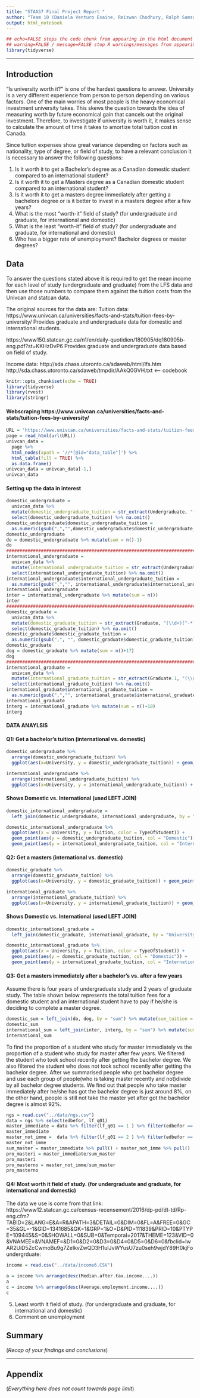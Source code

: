 ```yaml
---
title: "STAA57 Final Project Report "
author: "Team 10 (Daniela Venturo Esaine, Reizwan Chodhury, Ralph Samson Lal, Xiaotong Ye)"
output: html_notebook
---
```

```r
## echo=FALSE stops the code chunk from appearing in the html document
## warning=FALSE / message=FALSE stop R warnings/messages from appearing in the knit document
library(tidyverse)
```


***

<!-- 
(everything below in here is an .html comment)

Instructions: 
- Use typical structure of data analysis report, w/ sections:
    + Introduction
    + Data
    + Analysis
    + Summary
    + Appendix (optional)
- Report should be 5 pages MAX (when compiled/knit as pdf)
- Appendix does not count towards page limit
- Put all your data in a separate "./data/" sub-folder 
- Submit compressed project folder 
- You submissions should be reproducible (i.e. I should be able to   
  re-compile your report with a click of the Preview/Knit button) 

-->

## Introduction 

"Is university worth it?" is one of the hardest questions to answer. University is a very different experience from person to person depending on various factors. One of the main worries of most people is the heavy economical investment university takes. This skews the question towards the idea of measuring worth by future economical gain that cancels out the original investment. Therefore, to investigate if university is worth it, it makes sense to calculate the amount of time it takes to amortize total tuition cost in Canada.

Since tuition expenses show great variance depending on factors such as nationality, type of degree, or field of study, to have a relevant conclusion it is necessary to answer the following questions:

1. Is it worth it to get a Bachelor's degree as a Canadian domestic student compared to an international student?
2. Is it worth it to get a Masters degree as a Canadian domestic student compared to an international student?
3. Is it worth it to get a masters degree immediately after getting a bachelors degree or is it better to invest in a masters degree after a few years?
4. What is the most "worth-it" field of study? (for undergraduate and graduate, for international and domestic)
5. What is the least "worth-it" field of study? (for undergraduate and graduate, for international and domestic)
6. Who has a bigger rate of unemployment? Bachelor degrees or master degrees?

## Data 

To answer the questions stated above it is required to get the mean income for each level of study (undergraduate and graduate) from the LFS data and then use those numbers to compare them against the tuition costs from the Univcan and statcan data.

The original sources for the data are:
Tuition data:
https://www.univcan.ca/universities/facts-and-stats/tuition-fees-by-university/
Provides graduate and undergraduate data for domestic and international students.

https://www150.statcan.gc.ca/n1/en/daily-quotidien/180905/dq180905b-eng.pdf?st=KKHzDvP6
Provides graduate and undergraduate data based on field of study.

Income data:
http://sda.chass.utoronto.ca/sdaweb/html/lfs.htm
http://sda.chass.utoronto.ca/sdaweb/tmpdir/AAkQ0GVH.txt <-- codebook

```r
knitr::opts_chunk$set(echo = TRUE)
library(tidyverse)
library(rvest)
library(stringr)
```

#### Webscraping https://www.univcan.ca/universities/facts-and-stats/tuition-fees-by-university/
```r
URL = 'https://www.univcan.ca/universities/facts-and-stats/tuition-fees-by-university/'
page = read_html(url(URL))
univcan_data =   
  page %>% 
  html_nodes(xpath = '//*[@id="data_table"]') %>%
  html_table(fill = TRUE) %>% 
  as.data.frame()
univcan_data = univcan_data[-1,]
univcan_data
```

#### Setting up the data in interest
```r
domestic_undergraduate =
  univcan_data %>% 
  mutate(domestic_undergraduate_tuition = str_extract(Undergraduate, "(\\d+)[^-*]*$")) %>% 
  select(domestic_undergraduate_tuition) %>% na.omit()
domestic_undergraduate$domestic_undergraduate_tuition =
  as.numeric(gsub(",","",domestic_undergraduate$domestic_undergraduate_tuition))
domestic_undergraduate
do = domestic_undergraduate %>% mutate(sum = n()-1)
do
######################################################################################################################
international_undergraduate =
  univcan_data %>% 
  mutate(international_undergraduate_tuition = str_extract(Undergraduate.1, "(\\d+)[^-*]*$")) %>% 
  select(international_undergraduate_tuition) %>% na.omit()
international_undergraduate$international_undergraduate_tuition = 
  as.numeric(gsub(",","", international_undergraduate$international_undergraduate_tuition))
international_undergraduate
inter = international_undergraduate %>% mutate(sum = n())
inter
######################################################################################################################
domestic_graduate =
  univcan_data %>% 
  mutate(domestic_graduate_tuition = str_extract(Graduate, "(\\d+)[^-*]*$")) %>% 
  select(domestic_graduate_tuition) %>% na.omit()
domestic_graduate$domestic_graduate_tuition = 
  as.numeric(gsub(",", "", domestic_graduate$domestic_graduate_tuition))
domestic_graduate
dog = domestic_graduate %>% mutate(sum = n()+17)
dog
######################################################################################################################
international_graduate =
  univcan_data %>% 
  mutate(international_graduate_tuition = str_extract(Graduate.1, "(\\d+)[^-*]*$")) %>% 
  select(international_graduate_tuition) %>% na.omit()
international_graduate$international_graduate_tuition = 
  as.numeric(gsub(",","", international_graduate$international_graduate_tuition))
international_graduate
interg = international_graduate %>% mutate(sum = n()+18)
interg
```
#### DATA ANAYLSIS
#### Q1: Get a bachelor's tuition (international vs. domestic)
```r
domestic_undergraduate %>% 
  arrange(domestic_undergraduate_tuition) %>% 
  ggplot(aes(x=University, y = domestic_undergraduate_tuition)) + geom_point()

international_undergraduate %>% 
  arrange(international_undergraduate_tuition) %>% 
  ggplot(aes(x=University, y = international_undergraduate_tuition)) + geom_point()
```


#### Shows Domestic vs. International (used LEFT JOIN)
```r
domestic_international_undergraduate = 
  left_join(domestic_undergraduate, international_undergraduate, by = "University")

domestic_international_undergraduate %>% 
  ggplot(aes(x = University, y = Tuition, color = TypeOfStudent)) + 
  geom_point(aes(y = domestic_undergraduate_tuition, col = "Domestic")) + 
  geom_point(aes(y = international_undergraduate_tuition, col = "International"))
```


#### Q2: Get a masters (international vs. domestic)
```r
domestic_graduate %>% 
  arrange(domestic_graduate_tuition) %>% 
  ggplot(aes(x=University, y = domestic_graduate_tuition)) + geom_point()

international_graduate %>% 
  arrange(international_graduate_tuition) %>% 
  ggplot(aes(x=University, y = international_graduate_tuition)) + geom_point()
```


#### Shows Domestic vs. International (used LEFT JOIN)
```r
domestic_international_graduate = 
  left_join(domestic_graduate, international_graduate, by = "University")

domestic_international_graduate %>% 
  ggplot(aes(x = University, y = Tuition, color = TypeOfStudent)) + 
  geom_point(aes(y = domestic_graduate_tuition, col = "Domestic")) + 
  geom_point(aes(y = international_graduate_tuition, col = "International"))
```

#### Q3: Get a masters immediately after a bachelor's vs. after a few years

Assume there is four years of undergraduate study and 2 years of graduate study. The table shown below represents the total tuition fees for a domestic student and an international student have to pay if he/she is deciding to complete a master degree.
```r
domestic_sum = left_join(do, dog, by = "sum") %>% mutate(sum_tuition = 4*domestic_undergraduate_tuition + 2*domestic_graduate_tuition) %>% select(sum_tuition)
domestic_sum
international_sum = left_join(inter, interg, by = "sum") %>% mutate(sum_tuition = 4*international_undergraduate_tuition + 2*international_graduate_tuition) %>% select(sum_tuition)
international_sum

```

To find the proportion of a student who study for master immediately vs the proportion of a student who study for master after few years. We filtered the student who took school recently after getting the bachelor degree. We also filtered the student who does not took school recently after getting the bachelor degree. After we summarised people who get bachelor degree and use each group of people(who is taking master recently and not)divide by all bachelor degree students. We find out that people who take master immediately after he/she has got the bachelor degree is just around 8%, on the other hand, people is still not take the master yet after got the bachelor degree is almost 92%.
```r
ngs = read.csv("../data/ngs.csv")
data = ngs %>% select(edbefor, lf_q01)
master_immediate = data %>% filter(lf_q01 == 1 ) %>% filter(edbefor == 5) %>% summarise(num = n())
master_immediate
master_not_imme =  data %>% filter(lf_q01 == 2 ) %>% filter(edbefor == 5) %>% summarise(num = n())
master_not_imme
sum_master = master_immediate %>% pull() + master_not_imme %>% pull()
pro_masteri = master_immediate/sum_master
pro_masteri
pro_masterno = master_not_imme/sum_master
pro_masterno
```

#### Q4: Most worth it field of study. (for undergraduate and graduate, for international and domestic)

The data we use is come from that link:
https://www12.statcan.gc.ca/census-recensement/2016/dp-pd/dt-td/Rp-eng.cfm?TABID=2&LANG=E&A=R&APATH=3&DETAIL=0&DIM=0&FL=A&FREE=0&GC=35&GL=-1&GID=1341685&GK=1&GRP=1&O=D&PID=111839&PRID=10&PTYPE=109445&S=0&SHOWALL=0&SUB=0&Temporal=2017&THEME=123&VID=0&VNAMEE=&VNAMEF=&D1=0&D2=0&D3=0&D4=0&D5=0&D6=0&fbclid=IwAR2UiD5ZcCwmoBu9g7ZeIkvZwQD3H1uIJvWYusU7zu0seh9wjdY89H0kjFo
undergrduate:
```r
income = read.csv("../data/income6.CSV")
```

```r
a = income %>% arrange(desc(Median.after.tax.income....))
a
c = income %>% arrange(desc(Average.employment.income....))
c
```

5. Least worth it field of study. (for undergraduate and graduate, for international and domestic)
6. Comment on unemployment



## Summary 

(*Recap of your findings and conclusions*)



***  

## Appendix 

(*Everything here does not count towards page limit*)


